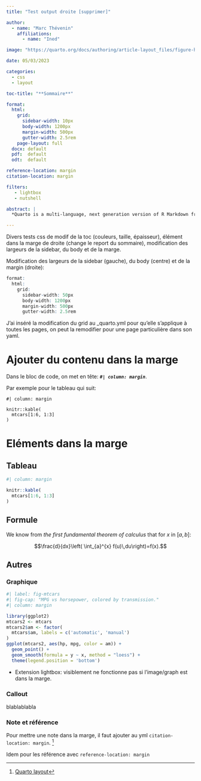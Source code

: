 ```yaml
---
title: "Test output droite [supprimer]"

author: 
  - name: "Marc Thévenin"
    affiliations:
      - name: "Ined"

image: "https://quarto.org/docs/authoring/article-layout_files/figure-html/fig-cap-margin-1.png"

date: 05/03/2023

categories:
  - css
  - layout

toc-title: "**Sommaire**"

format:
  html: 
    grid:
      sidebar-width: 10px
      body-width: 1200px
      margin-width: 500px
      gutter-width: 2.5rem       
    page-layout: full
  docx: default
  pdf:  default
  odt:  default

reference-location: margin
citation-location: margin

filters:
   - lightbox
   - nutshell

abstract: |
  *Quarto is a multi-language, next generation version of R Markdown from Posit, with many new new features and capabilities. Like R Markdown, Quarto uses Knitr to execute R code, and is therefore able to render most existing Rmd files without modification*.

---
```



Divers tests css de modif de la toc (couleurs, taille, épaisseur), élément  dans la marge de droite (change le report du sommaire), modification des largeurs de la sidebar, du body et de la marge. 


Modification des largeurs de la sidebar (gauche), du body (centre) et de la margin (droite):

```r
format:
  html: 
    grid:
      sidebar-width: 50px
      body-width: 1200px
      margin-width: 500px
      gutter-width: 2.5rem
```

J'ai inséré la modification du grid au _quarto.yml pour qu'elle s'applique à toutes les pages, on peut la remodifier pour une page particulière dans son yaml.

# Ajouter du contenu dans la marge

Dans le bloc de code, on met en tête: ***`#| column: margin`***.  

Par exemple pour le tableau qui suit: 

```{}
#| column: margin

knitr::kable(
  mtcars[1:6, 1:3]
)
```



# Eléments dans la marge

## Tableau

```r
#| column: margin

knitr::kable(
  mtcars[1:6, 1:3]
)
```


## Formule

::: {.column-margin}
We know from *the first fundamental theorem of calculus* that for $x$ in $[a, b]$:

$$\frac{d}{dx}\left( \int_{a}^{x} f(u)\,du\right)=f(x).$$
:::


## Autres


### **Graphique**

```r
#| label: fig-mtcars
#| fig-cap: "MPG vs horsepower, colored by transmission."
#| column: margin

library(ggplot2)
mtcars2 <- mtcars
mtcars2$am <- factor(
  mtcars$am, labels = c('automatic', 'manual')
)
ggplot(mtcars2, aes(hp, mpg, color = am)) +
  geom_point() +
  geom_smooth(formula = y ~ x, method = "loess") +
  theme(legend.position = 'bottom')
```

* Extension lightbox: visiblement ne fonctionne pas si l'image/graph est dans la marge.




### Callout 

::: {.column-margin}

::: callout-warning
blablablabla 
:::

:::



### Note et référence 

Pour mettre une note dans la marge, il faut ajouter au yml `citation-location: margin`. [^1]


[^1]: [Quarto layout](https://quarto.org/docs/output-formats/page-layout.html)


Idem pour les référence avec `reference-location: margin`















